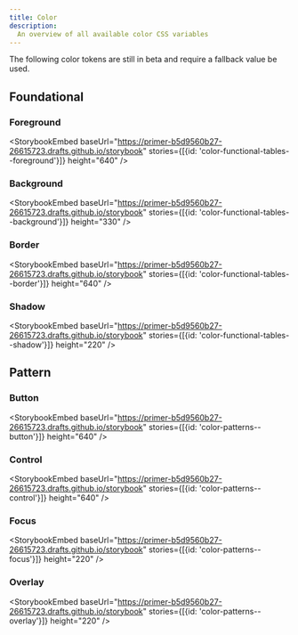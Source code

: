 ```yaml
---
title: Color
description:
  An overview of all available color CSS variables
---
```


<Note>The following color tokens are still in beta and require a fallback value be used.</Note>

## Foundational

### Foreground

<StorybookEmbed
  baseUrl="https://primer-b5d9560b27-26615723.drafts.github.io/storybook"
  stories={[{id: 'color-functional-tables--foreground'}]}
  height="640"
/>

### Background

<StorybookEmbed
  baseUrl="https://primer-b5d9560b27-26615723.drafts.github.io/storybook"
  stories={[{id: 'color-functional-tables--background'}]}
  height="330"
/>

### Border

<StorybookEmbed
  baseUrl="https://primer-b5d9560b27-26615723.drafts.github.io/storybook"
  stories={[{id: 'color-functional-tables--border'}]}
  height="640"
/>

### Shadow

<StorybookEmbed
  baseUrl="https://primer-b5d9560b27-26615723.drafts.github.io/storybook"
  stories={[{id: 'color-functional-tables--shadow'}]}
  height="220"
/>

## Pattern

### Button

<StorybookEmbed
  baseUrl="https://primer-b5d9560b27-26615723.drafts.github.io/storybook"
  stories={[{id: 'color-patterns--button'}]}
  height="640"
/>

### Control

<StorybookEmbed
  baseUrl="https://primer-b5d9560b27-26615723.drafts.github.io/storybook"
  stories={[{id: 'color-patterns--control'}]}
  height="640"
/>

### Focus

<StorybookEmbed
  baseUrl="https://primer-b5d9560b27-26615723.drafts.github.io/storybook"
  stories={[{id: 'color-patterns--focus'}]}
  height="220"
/>

### Overlay

<StorybookEmbed
  baseUrl="https://primer-b5d9560b27-26615723.drafts.github.io/storybook"
  stories={[{id: 'color-patterns--overlay'}]}
  height="220"
/>
